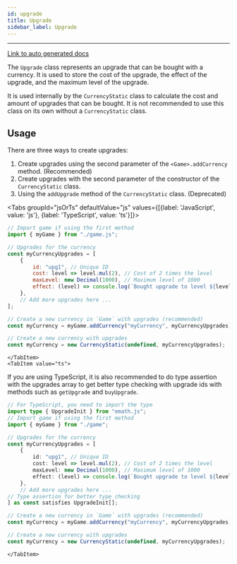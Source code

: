 ```yaml
---
id: upgrade
title: Upgrade
sidebar_label: Upgrade
---
```



---

[Link to auto generated docs](https://xshadowblade.github.io/emath.js/typedoc/classes/classes_Upgrade.UpgradeStatic.html)

The `Upgrade` class represents an upgrade that can be bought with a currency. It is used to store the cost of the upgrade, the effect of the upgrade, and the maximum level of the upgrade.

It is used internally by the `CurrencyStatic` class to calculate the cost and amount of upgrades that can be bought. It is not recommended to use this class on its own without a `CurrencyStatic` class.
 
## Usage

There are three ways to create upgrades:

1. Create upgrades using the second parameter of the `<Game>.addCurrency` method. (Recommended)
2. Create upgrades with the second parameter of the constructor of the `CurrencyStatic` class.
3. Using the `addUpgrade` method of the `CurrencyStatic` class. (Deprecated)

<Tabs groupId="jsOrTs" defaultValue="js" values={[{label: 'JavaScript', value: 'js'}, {label: 'TypeScript', value: 'ts'}]}>
    <TabItem value="js">
```js title="script.js"
// Import game if using the first method
import { myGame } from "./game.js";

// Upgrades for the currency
const myCurrencyUpgrades = [
    {
        id: "upg1", // Unique ID
        cost: level => level.mul(2), // Cost of 2 times the level
        maxLevel: new Decimal(1000), // Maximum level of 1000
        effect: (level) => console.log(`Bought upgrade to level ${level}`),
    },
    // Add more upgrades here ...
];

// Create a new currency in `Game` with upgrades (recommended)
const myCurrency = myGame.addCurrency("myCurrency", myCurrencyUpgrades);

// Create a new currency with upgrades
const myCurrency = new CurrencyStatic(undefined, myCurrencyUpgrades);
```
    </TabItem>
    <TabItem value="ts">

If you are using TypeScript, it is also recommended to do type assertion with the upgrades array to get better type checking with upgrade ids with methods such as `getUpgrade` and `buyUpgrade`.

```ts title="script.ts"
// For TypeScript, you need to import the type
import type { UpgradeInit } from "emath.js";
// Import game if using the first method
import { myGame } from "./game";

// Upgrades for the currency
const myCurrencyUpgrades = [
    {
        id: "upg1", // Unique ID
        cost: level => level.mul(2), // Cost of 2 times the level
        maxLevel: new Decimal(1000), // Maximum level of 1000
        effect: (level) => console.log(`Bought upgrade to level ${level}`),
    },
    // Add more upgrades here ...
// Type assertion for better type checking
] as const satisfies UpgradeInit[];

// Create a new currency in `Game` with upgrades (recommended)
const myCurrency = myGame.addCurrency("myCurrency", myCurrencyUpgrades);

// Create a new currency with upgrades
const myCurrency = new CurrencyStatic(undefined, myCurrencyUpgrades);
```
    </TabItem>
</Tabs>
